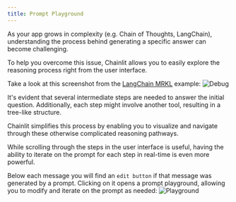 ```yaml
---
title: Prompt Playground
---
```


As your app grows in complexity (e.g. Chain of Thoughts, LangChain), understanding the process behind generating a specific answer can become challenging.

To help you overcome this issue, Chainlit allows you to easily explore the reasoning process right from the user interface.

Take a look at this screenshot from the [LangChain MRKL](/examples/mrkl) example:
![Debug](/images/debug.png)

It's evident that several intermediate steps are needed to answer the initial question. Additionally, each step might involve another tool, resulting in a tree-like structure.

Chainlit simplifies this process by enabling you to visualize and navigate through these otherwise complicated reasoning pathways.

While scrolling through the steps in the user interface is useful, having the ability to iterate on the prompt for each step in real-time is even more powerful.

Below each message you will find an `edit button` if that message was generated by a prompt. Clicking on it opens a prompt playground, allowing you to modify and iterate on the prompt as needed:
![Playground](/images/playground.png)